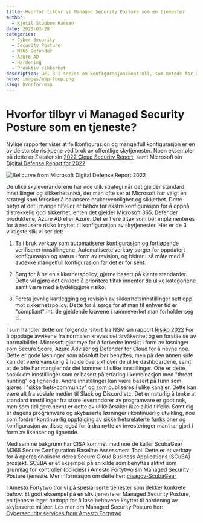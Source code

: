 ```yaml
---
title: Hvorfor tilbyr vi Managed Security Posture som en tjeneste?
author:
  - Kjetil Stubbom Hansen
date: 2023-03-28
categories:
  - Cyber Security
  - Security Posture
  - M365 Defender
  - Azure AD
  - Hardening
  - Proaktiv sikkerhet
description: Del 3 i serien om konfigurasjonskontroll, som metode for å øke motstandsdyktigheten i skyløsninger, handler om endringer knyttet til autentiseringsmetoder og tilhørende funksjoner i Azure AD. 
hero: images/msp-loop.png
slug: hvorfor-msp
---
```


# Hvorfor tilbyr vi Managed Security Posture som en tjeneste?

Nylige rapporter viser at feilkonfigurasjon og mangelfull konfigurasjon er en av de største risikoene ved bruk av offentlige skytjenester. Noen eksempler på dette er Zscaler sin [2022 Cloud Security Report](https://www.zscaler.com/blogs/security-research/2022-cloud-insecurity-report), samt Microsoft sin [Digital Defense Report for 2022](https://www.microsoft.com/en-us/security/business/microsoft-digital-defense-report-2022). 

![Bellcurve from Microsoft Digital Defense Report 2022](images/ms-bellcurve.jpg)

De ulike skyleverandørene har noe ulik strategi når det gjelder standard innstillinger og sikkerhetsnivå, der man ofte ser at Microsoft har valgt en strategi som forsøker å balansere brukervennlighet og sikkerhet. Dette betyr at det i mange tilfeller er behov for ekstra konfigurasjon for å oppnå tilstrekkelig god sikkerhet, enten det gjelder Microsoft 365, Defender produktene, Azure AD eller Azure. Det er flere tiltak som bør implementeres for å redusere risiko knyttet til konfigurasjon av skytjenester. Her er de 3 viktigste slik vi ser det:

1. Ta i bruk verktøy som automatiserer konfigurasjon og fortløpende verifiserer innstillingene. Automatiserte verktøy sørger for oppdatert konfigurasjon og status i form av revisjon, og bidrar i så måte med å avdekke mangelfull konfigurasjon før det er for sent. 
	
2. Sørg for å ha en sikkerhetspolicy, gjerne basert på kjente standarder. Dette vil gjøre det enklere å prioritere tiltak innenfor de ulike kategoriene samt være med å tydeliggjøre risiko. 
	
3. Foreta jevnlig kartlegging og revisjon av sikkerhetsinnstillinger sett opp mot sikkerhetspolicy. Dette for å sørge for at man til enhver tid er "compliant" iht. de gjeldende kravene i rammeverket man forholder seg til. 

I sum handler dette om følgende, sitert fra NSM sin rapport [Risiko 2022](https://nsm.no/getfile.php/137798-1644424185/NSM/Filer/Dokumenter/Rapporter/NSM_rapport_final_online_enekeltsider.pdf) For å oppdage avvikene fra normalen kreves det årvåkenhet og en forståelse av normalbildet. Microsoft gjør mye for å forbedre innsikt i form av løsninger som Secure Score, Azure Advisor og Defender for Cloud for å nevne noe. Dette er gode løsninger som absolutt bør benyttes, men på den annen side kan det være vanskelig å holde oversikt over de ulike dashboardene, samt at de ofte har mangler når det kommer til ulike innstillinger. Ofte er dette snakk om innstillinger som er basert på erfaring i kombinasjon med "threat hunting" og lignende. Andre innstillinger kan være basert på funn som gjøres i "sikkerhets-community" og som publiseres i ulike kanaler. Dette kan være alt fra sosiale medier til Slack og Discord etc. Det er naturlig å tenke at standard innstillinger fra store leverandører av programvare er godt nok, men som tidligere nevnt er dette av ulike årsaker ikke alltid tilfelle. Samtidig er dagens programvare og skybaserte løsninger i kontinuerlig utvikling, noe som fordrer kontinuerlig oppfølging av sikkerhetsrelaterte funksjoner og konfigurasjon av disse, også for å dra nytte av investeringer man har gjort i form av lisenser og lignende. 

Med samme bakgrunn har CISA kommet med noe de kaller ScubaGear M365 Secure Configuration Baseline Assessment Tool. Dette er et verktøy for å operasjonalisere deres Secure Cloud Business Applications (SCuBA) prosjekt. SCuBA er et eksempel på en kilde som benyttes aktivt som grunnlag for kontroller (policies) i Amesto Fortytwo sin Managed Security Posture tjeneste. Mer informasjon om dette her: [cisagov-ScubaGear](https://github.com/cisagov/ScubaGear)

I Amesto Fortytwo tror vi på spesialiserte tjenester som dekker konkrete behov. Et godt eksempel på en slik tjeneste er Managed Security Posture, en tjeneste laget nettopp for å løse behovene knyttet til hardening av skybaserte miljøer. Les mer om Managed Security Posture her: [Cybersecurity services from Amesto Fortytwo](https://www.amestofortytwo.com/cyber-defence-offerings)
